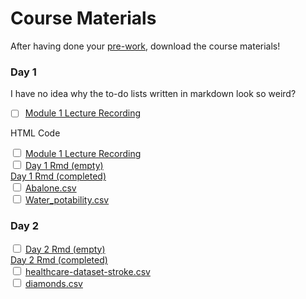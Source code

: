 # Course Materials {#course-materials}

After having done your [pre-work](#prework), download the course materials!

### Day 1 {-}
<!-- 4 #s just so that it doesn't appear in table of contents, can remove it if you want "Day 1" and "Day 2" to appear under "Course Materials" in TOC -->

I have no idea why the to-do lists written in markdown look so weird?

- [ ] [Module 1 Lecture Recording](https://youtu.be/Re3Lricv7o4)

HTML Code

<div style="list-style-type: none;">
  <label><input type="checkbox"> [Module 1 Lecture Recording](https://youtu.be/Re3Lricv7o4)</label><br>
  <label><input type="checkbox"> [Day 1 Rmd (empty)](https://drive.google.com/file/d/19fsvDHPj74MIdHhL7slZ3jfqkTfper2O/view?usp=sharing)</label><br>
  <label> [Day 1 Rmd (completed)](https://drive.google.com/file/d/1hbldrszTBDjuVlDKFeBNG3g50olVafNk/view?usp=sharing)</label><br>
  <label><input type="checkbox"> [Abalone.csv](https://drive.google.com/file/d/1GrbvNDjUdf8mzY0mr0YD2fb-_2GnnnHb/view?usp=sharing)</label><br>
  <label><input type="checkbox"> [Water_potability.csv](https://drive.google.com/file/d/1ZOTY43EyPoNBltGedDfOdsKzq9HSA77e/view?usp=sharing)</label><br>
</div>

### Day 2 {-}

<div style="list-style-type: none;">
  <label><input type="checkbox"> [Day 2 Rmd (empty) ](https://drive.google.com/file/d/1047GdyOYBlXu3fPHaALMYfy9Tb9o7Tu9/view?usp=sharing)</label><br>
  <label> [Day 2 Rmd (completed)](https://drive.google.com/file/d/194fm_P1Vz7u_enACxQYzCfZyiAlYI4Ru/view?usp=sharing)</label><br>
  <label><input type="checkbox"> [healthcare-dataset-stroke.csv](https://drive.google.com/file/d/1d78J0MhMYQj2BpqFwXldZVbonzkTrKCI/view?usp=sharing)</label><br>
  <label><input type="checkbox"> [diamonds.csv](https://drive.google.com/file/d/1CIxMafo6EVWo_Nk0efmfN4m44_gs217A/view?usp=sharing)</label><br>
</div>

